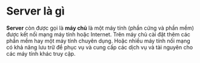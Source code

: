 # Server là gì

**Server** còn được gọi là **máy chủ** là một máy tính (phần cứng và phần mềm) được kết nối mạng máy tính hoặc Internet. Trên máy chủ cài đặt thêm các phần mềm hay một máy tính chuyên dụng. Hoặc nhiều máy tính nối mạng có khả năng lưu trữ để phục vụ và cung cấp các dịch vụ và tài nguyên cho các máy tính khác truy cập.
